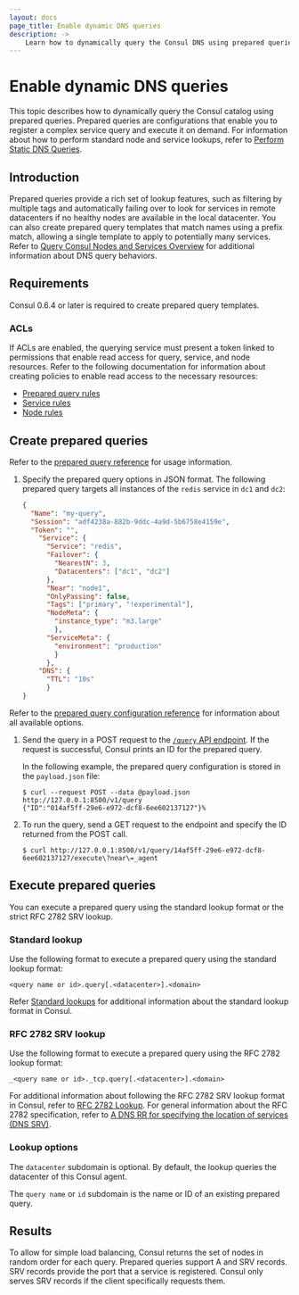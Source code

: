 ```yaml
---
layout: docs
page_title: Enable dynamic DNS queries
description: ->
    Learn how to dynamically query the Consul DNS using prepared queries, which enable robust service and node lookups.
---
```


# Enable dynamic DNS queries

This topic describes how to dynamically query the Consul catalog using prepared queries. Prepared queries are configurations that enable you to register a complex service query and execute it on demand. For information about how to perform standard node and service lookups, refer to [Perform Static DNS Queries](/consul/docs/services/discovery/dns-static-lookups).

## Introduction

Prepared queries provide a rich set of lookup features, such as filtering by multiple tags and automatically failing over to look for services in remote datacenters if no healthy nodes are available in the local datacenter. You can also create prepared query templates that match names using a prefix match, allowing a single template to apply to potentially many services. Refer to [Query Consul Nodes and Services Overview](/consul/docs/services/discovery/dns-overview) for additional information about DNS query behaviors.

## Requirements

Consul 0.6.4 or later is required to create prepared query templates.

### ACLs

If ACLs are enabled, the querying service must present a token linked to permissions that enable read access for query, service, and node resources. Refer to the following documentation for information about creating policies to enable read access to the necessary resources:

- [Prepared query rules](/consul/docs/security/acl/acl-rules#prepared-query-rules)
- [Service rules](/consul/docs/security/acl/acl-rules#service-rules)
- [Node rules](/consul/docs/security/acl/acl-rules#node-rules) 

## Create prepared queries

Refer to the [prepared query reference](/consul/api-docs/query#create-prepared-query) for usage information.

1. Specify the prepared query options in JSON format. The following prepared query targets all instances of the `redis` service in `dc1` and `dc2`:

    ```json
    {
      "Name": "my-query",
      "Session": "adf4238a-882b-9ddc-4a9d-5b6758e4159e",
      "Token": "",
        "Service": {
          "Service": "redis",
          "Failover": {
            "NearestN": 3,
            "Datacenters": ["dc1", "dc2"]
          },
          "Near": "node1",
          "OnlyPassing": false,
          "Tags": ["primary", "!experimental"],
          "NodeMeta": { 
            "instance_type": "m3.large" 
            },
          "ServiceMeta": { 
            "environment": "production" 
            }
          },
        "DNS": {
          "TTL": "10s"
          }
    }
    ```

 Refer to the [prepared query configuration reference](/consul/api-docs/query#create-prepared-query) for information about all available options.

1. Send the query in a POST request to the [`/query` API endpoint](/consul/api-docs/query). If the request is successful, Consul prints an ID for the prepared query. 

    In the following example, the prepared query configuration is stored in the `payload.json` file:

    ```shell-session
    $ curl --request POST --data @payload.json http://127.0.0.1:8500/v1/query
    {"ID":"014af5ff-29e6-e972-dcf8-6ee602137127"}%
    ```

1. To run the query, send a GET request to the endpoint and specify the ID returned from the POST call.

    ```shell-session
    $ curl http://127.0.0.1:8500/v1/query/14af5ff-29e6-e972-dcf8-6ee602137127/execute\?near\=_agent
    ```
 
## Execute prepared queries

You can execute a prepared query using the standard lookup format or the strict RFC 2782 SRV lookup.

### Standard lookup

Use the following format to execute a prepared query using the standard lookup format:
 
```
<query name or id>.query[.<datacenter>].<domain>
```

Refer [Standard lookups](/consul/docs/services/discovery/dns-static-lookups#standard-lookups) for additional information about the standard lookup format in Consul.

### RFC 2782 SRV lookup

Use the following format to execute a prepared query using the RFC 2782 lookup format:

```
_<query name or id>._tcp.query[.<datacenter>].<domain>
```

For additional information about following the RFC 2782 SRV lookup format in Consul, refer to [RFC 2782 Lookup](/consul/docs/services/discovery/dns-static-lookups#rfc-2782-lookup). For general information about the RFC 2782 specification, refer to [A DNS RR for specifying the location of services \(DNS SRV\)](https://tools.ietf.org/html/rfc2782).

### Lookup options

The `datacenter` subdomain is optional. By default, the lookup queries the datacenter of this Consul agent.

The `query name` or `id` subdomain is the name or ID of an existing prepared query. 

## Results

To allow for simple load balancing, Consul returns the set of nodes in random order for each query. Prepared queries support A and SRV records. SRV records provide the port that a service is registered. Consul only serves SRV records if the client specifically requests them.
